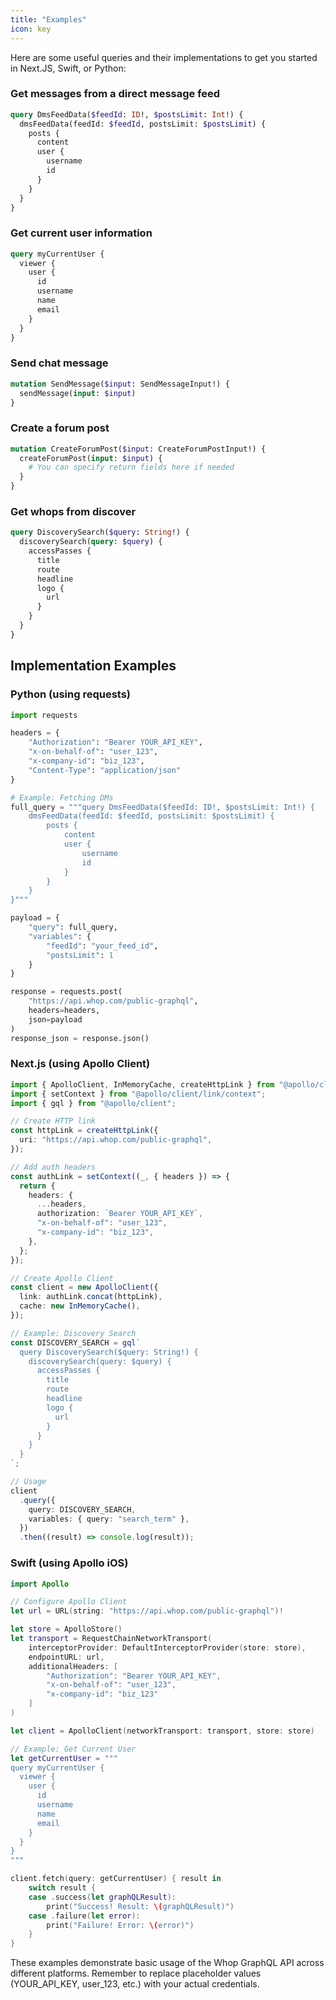 ```yaml
---
title: "Examples"
icon: key
---
```


Here are some useful queries and their implementations to get you started in Next.JS, Swift, or Python:

### Get messages from a direct message feed

```graphql
query DmsFeedData($feedId: ID!, $postsLimit: Int!) {
  dmsFeedData(feedId: $feedId, postsLimit: $postsLimit) {
    posts {
      content
      user {
        username
        id
      }
    }
  }
}
```

### Get current user information

```graphql
query myCurrentUser {
  viewer {
    user {
      id
      username
      name
      email
    }
  }
}
```

### Send chat message

```graphql
mutation SendMessage($input: SendMessageInput!) {
  sendMessage(input: $input)
}
```

### Create a forum post

```graphql
mutation CreateForumPost($input: CreateForumPostInput!) {
  createForumPost(input: $input) {
    # You can specify return fields here if needed
  }
}
```

### Get whops from discover

```graphql
query DiscoverySearch($query: String!) {
  discoverySearch(query: $query) {
    accessPasses {
      title
      route
      headline
      logo {
        url
      }
    }
  }
}
```

## Implementation Examples

### Python (using requests)

```python
import requests

headers = {
    "Authorization": "Bearer YOUR_API_KEY",
    "x-on-behalf-of": "user_123",
    "x-company-id": "biz_123",
    "Content-Type": "application/json"
}

# Example: Fetching DMs
full_query = """query DmsFeedData($feedId: ID!, $postsLimit: Int!) {
    dmsFeedData(feedId: $feedId, postsLimit: $postsLimit) {
        posts {
            content
            user {
                username
                id
            }
        }
    }
}"""

payload = {
    "query": full_query,
    "variables": {
        "feedId": "your_feed_id",
        "postsLimit": 1
    }
}

response = requests.post(
    "https://api.whop.com/public-graphql",
    headers=headers,
    json=payload
)
response_json = response.json()
```

### Next.js (using Apollo Client)

```typescript
import { ApolloClient, InMemoryCache, createHttpLink } from "@apollo/client";
import { setContext } from "@apollo/client/link/context";
import { gql } from "@apollo/client";

// Create HTTP link
const httpLink = createHttpLink({
  uri: "https://api.whop.com/public-graphql",
});

// Add auth headers
const authLink = setContext((_, { headers }) => {
  return {
    headers: {
      ...headers,
      authorization: `Bearer YOUR_API_KEY`,
      "x-on-behalf-of": "user_123",
      "x-company-id": "biz_123",
    },
  };
});

// Create Apollo Client
const client = new ApolloClient({
  link: authLink.concat(httpLink),
  cache: new InMemoryCache(),
});

// Example: Discovery Search
const DISCOVERY_SEARCH = gql`
  query DiscoverySearch($query: String!) {
    discoverySearch(query: $query) {
      accessPasses {
        title
        route
        headline
        logo {
          url
        }
      }
    }
  }
`;

// Usage
client
  .query({
    query: DISCOVERY_SEARCH,
    variables: { query: "search_term" },
  })
  .then((result) => console.log(result));
```

### Swift (using Apollo iOS)

```swift
import Apollo

// Configure Apollo Client
let url = URL(string: "https://api.whop.com/public-graphql")!

let store = ApolloStore()
let transport = RequestChainNetworkTransport(
    interceptorProvider: DefaultInterceptorProvider(store: store),
    endpointURL: url,
    additionalHeaders: [
        "Authorization": "Bearer YOUR_API_KEY",
        "x-on-behalf-of": "user_123",
        "x-company-id": "biz_123"
    ]
)

let client = ApolloClient(networkTransport: transport, store: store)

// Example: Get Current User
let getCurrentUser = """
query myCurrentUser {
  viewer {
    user {
      id
      username
      name
      email
    }
  }
}
"""

client.fetch(query: getCurrentUser) { result in
    switch result {
    case .success(let graphQLResult):
        print("Success! Result: \(graphQLResult)")
    case .failure(let error):
        print("Failure! Error: \(error)")
    }
}
```

These examples demonstrate basic usage of the Whop GraphQL API across different platforms. Remember to replace placeholder values (YOUR_API_KEY, user_123, etc.) with your actual credentials.

